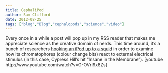 ```yaml
---
title: CephaliPod
author: Sam Clifford
date: 2012-08-25
tags: ["blog","Blog","cephalopods","science","video"]
---
```


Every once in a while a post will pop up in my RSS reader that makes me appreciate science as the creative domain of nerds. This time around, it's a bunch of researchers [hooking an iPod up to a squid](http://news.backyardbrains.com/2012/08/insane-in-the-chromatophores/) in order to examine how its chromatophores (colour change bits) react to external electrical stimulus (in this case, Cypress Hill's hit "Insane in the Membrane"). [youtube http://www.youtube.com/watch?v=G-OVrI9x8Zs]